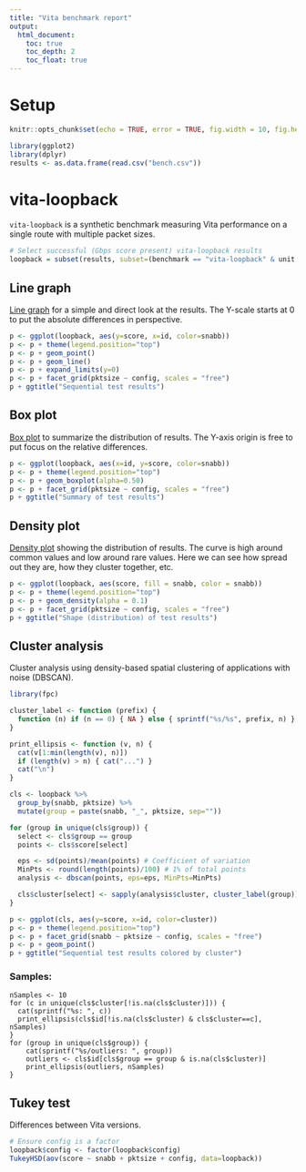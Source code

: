 ```yaml
---
title: "Vita benchmark report"
output:
  html_document:
    toc: true
    toc_depth: 2
    toc_float: true
---
```


# Setup

```r
knitr::opts_chunk$set(echo = TRUE, error = TRUE, fig.width = 10, fig.height = 10)
```

```r
library(ggplot2)
library(dplyr)
results <- as.data.frame(read.csv("bench.csv"))
```

# vita-loopback

`vita-loopback` is a synthetic benchmark measuring Vita performance on a
single route with multiple packet sizes.

```r
# Select successful (Gbps score present) vita-loopback results
loopback = subset(results, subset=(benchmark == "vita-loopback" & unit == "Gbps" & score))
```

## Line graph

[Line graph](https://en.wikipedia.org/wiki/Line_graph) for a simple and direct
look at the results. The Y-scale starts at 0 to put the absolute differences in
perspective.

```r
p <- ggplot(loopback, aes(y=score, x=id, color=snabb))
p <- p + theme(legend.position="top")
p <- p + geom_point()
p <- p + geom_line()
p <- p + expand_limits(y=0)
p <- p + facet_grid(pktsize ~ config, scales = "free")
p + ggtitle("Sequential test results")
```

## Box plot

[Box plot](https://en.wikipedia.org/wiki/Box_plot) to summarize the
distribution of results. The Y-axis origin is free to put focus on the relative
differences.

```r
p <- ggplot(loopback, aes(x=id, y=score, color=snabb))
p <- p + theme(legend.position="top")
p <- p + geom_boxplot(alpha=0.50)
p <- p + facet_grid(pktsize ~ config, scales = "free")
p + ggtitle("Summary of test results")
```

## Density plot

[Density plot](https://en.wikipedia.org/wiki/Density_estimation) showing the
distribution of results. The curve is high around common values and low around
rare values. Here we can see how spread out they are, how they cluster
together, etc.

```r
p <- ggplot(loopback, aes(score, fill = snabb, color = snabb))
p <- p + theme(legend.position="top")
p <- p + geom_density(alpha = 0.1)
p <- p + facet_grid(pktsize ~ config, scales = "free")
p + ggtitle("Shape (distribution) of test results")
```

## Cluster analysis

Cluster analysis using density-based spatial clustering of applications with
noise (DBSCAN).

```r
library(fpc)

cluster_label <- function (prefix) {
  function (n) if (n == 0) { NA } else { sprintf("%s/%s", prefix, n) }
}

print_ellipsis <- function (v, n) {
  cat(v[1:min(length(v), n)])
  if (length(v) > n) { cat("...") }
  cat("\n")
}

cls <- loopback %>%
  group_by(snabb, pktsize) %>%
  mutate(group = paste(snabb, "_", pktsize, sep=""))

for (group in unique(cls$group)) {
  select <- cls$group == group
  points <- cls$score[select]

  eps <- sd(points)/mean(points) # Coefficient of variation
  MinPts <- round(length(points)/100) # 1% of total points
  analysis <- dbscan(points, eps=eps, MinPts=MinPts)

  cls$cluster[select] <- sapply(analysis$cluster, cluster_label(group))
}

p <- ggplot(cls, aes(y=score, x=id, color=cluster))
p <- p + theme(legend.position="top")
p <- p + facet_grid(snabb ~ pktsize ~ config, scales = "free")
p <- p + geom_point()
p + ggtitle("Sequential test results colored by cluster")
```

### Samples:

```
nSamples <- 10
for (c in unique(cls$cluster[!is.na(cls$cluster)])) {
  cat(sprintf("%s: ", c))
  print_ellipsis(cls$id[!is.na(cls$cluster) & cls$cluster==c], nSamples)
}
for (group in unique(cls$group)) {
    cat(sprintf("%s/outliers: ", group))
    outliers <- cls$id[cls$group == group & is.na(cls$cluster)]
    print_ellipsis(outliers, nSamples)
}
```

## Tukey test

Differences between Vita versions.

```r
# Ensure config is a factor
loopback$config <- factor(loopback$config)
TukeyHSD(aov(score ~ snabb + pktsize + config, data=loopback))
```
